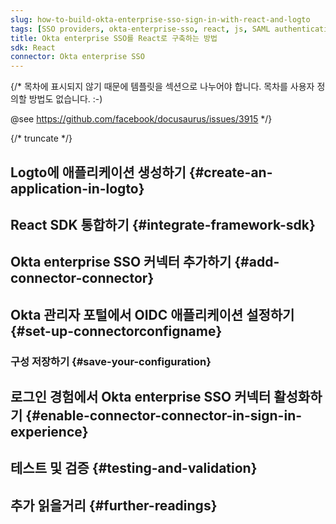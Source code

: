 ```yaml
---
slug: how-to-build-okta-enterprise-sso-sign-in-with-react-and-logto
tags: [SSO providers, okta-enterprise-sso, react, js, SAML authentication, enterprise login, SSO login]
title: Okta enterprise SSO를 React로 구축하는 방법
sdk: React
connector: Okta enterprise SSO
---
```


{/*
  목차에 표시되지 않기 때문에 템플릿을 섹션으로 나누어야 합니다.
  목차를 사용자 정의할 방법도 없습니다. :-)

  @see https://github.com/facebook/docusaurus/issues/3915
*/}




{/* truncate */}

<Intro connector={connector} sdk="React" link="https://reactjs.org" />

## Logto에 애플리케이션 생성하기 \{#create-an-application-in-logto}

<CreateApplication type="Single page app" framework="React" />

## React SDK 통합하기 \{#integrate-framework-sdk}

<IntegrateSdk />

## Okta enterprise SSO 커넥터 추가하기 \{#add-connector-connector}

<AddSsoConnector framework="React" />

## Okta 관리자 포털에서 OIDC 애플리케이션 설정하기 \{#set-up-connectorconfigname}

<ConnectorGuide />

### 구성 저장하기 \{#save-your-configuration}

<SaveYourConfiguration connector={connector} />

## 로그인 경험에서 Okta enterprise SSO 커넥터 활성화하기 \{#enable-connector-connector-in-sign-in-experience}

<EnableSsoConnector />

## 테스트 및 검증 \{#testing-and-validation}

<TestingAndValidation connector={connector} sdk="React" />

## 추가 읽을거리 \{#further-readings}

<FurtherReadings />